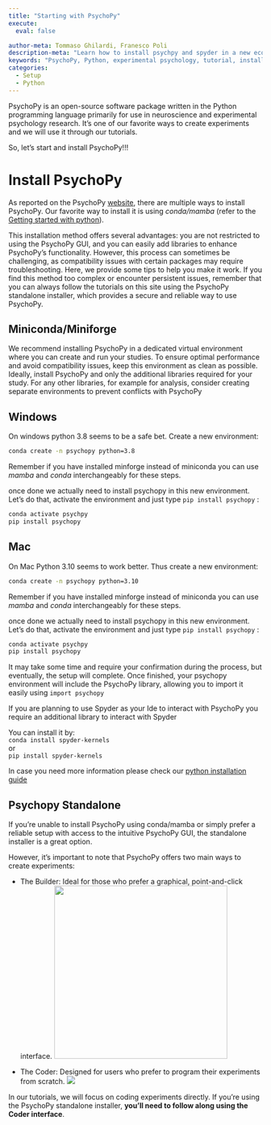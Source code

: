 ```yaml
---
title: "Starting with PsychoPy"
execute:
  eval: false

author-meta: Tommaso Ghilardi, Franesco Poli
description-meta: "Learn how to install psychpy and spyder in a new econda environment"
keywords: "PsychoPy, Python, experimental psychology, tutorial, installation, DevStart, developmental science, Spyder ide, Spyder"
categories:
  - Setup
  - Python
---
```


PsychoPy is an open-source software package written in the Python programming language primarily for use in neuroscience and experimental psychology research. It's one of our favorite ways to create experiments and we will use it through our tutorials.

So, let's start and install PsychoPy!!!

# Install PsychoPy

As reported on the PsychoPy [website](https://www.psychopy.org/download.html), there are multiple ways to install PsychoPy. Our favorite way to install it is using *conda/mamba* (refer to the [Getting started with python](GettingStartedWithPython.qmd)).

This installation method offers several advantages: you are not restricted to using the PsychoPy GUI, and you can easily add libraries to enhance PsychoPy's functionality. However, this process can sometimes be challenging, as compatibility issues with certain packages may require troubleshooting. Here, we provide some tips to help you make it work. If you find this method too complex or encounter persistent issues, remember that you can always follow the tutorials on this site using the PsychoPy standalone installer, which provides a secure and reliable way to use PsychoPy.

## Miniconda/Miniforge

We recommend installing PsychoPy in a dedicated virtual environment where you can create and run your studies. To ensure optimal performance and avoid compatibility issues, keep this environment as clean as possible. Ideally, install PsychoPy and only the additional libraries required for your study. For any other libraries, for example for analysis, consider creating separate environments to prevent conflicts with PsychoPy

::::: panel-tabset
## Windows

On windows python 3.8 seems to be a safe bet. Create a new environment:

``` bash
conda create -n psychopy python=3.8
```

::: callout-note
Remember if you have installed minforge instead of miniconda you can use *mamba* and *conda* interchangeably for these steps.
:::

once done we actually need to install psychopy in this new environment. Let's do that, activate the environment and just type `pip install psychopy` :

``` bash
conda activate psychpy
pip install psychopy
```

## Mac

On Mac Python 3.10 seems to work better. Thus create a new environment:

``` bash
conda create -n psychopy python=3.10
```

::: callout-note
Remember if you have installed minforge instead of miniconda you can use *mamba* and *conda* interchangeably for these steps.
:::

once done we actually need to install psychopy in this new environment. Let's do that, activate the environment and just type `pip install psychopy` :

``` bash
conda activate psychpy
pip install psychopy
```
:::::

It may take some time and require your confirmation during the process, but eventually, the setup will complete. Once finished, your psychopy environment will include the PsychoPy library, allowing you to import it easily using `import psychopy`

::: callout-caution
If you are planning to use Spyder as your Ide to interact with PsychoPy you require an additional library to interact with Spyder

You can install it by:\
`conda install spyder-kernels`\
or\
`pip install spyder-kernels`

In case you need more information please check our [python installation guide](GettingStartedWithPython.qmd)
:::

## Psychopy Standalone

If you're unable to install PsychoPy using conda/mamba or simply prefer a reliable setup with access to the intuitive PsychoPy GUI, the standalone installer is a great option.

However, it's important to note that PsychoPy offers two main ways to create experiments:

-   The Builder: Ideal for those who prefer a graphical, point-and-click interface. ![](https://psychopy.org/_images/builder.png){fig-align="center" width="343"}

-   The Coder: Designed for users who prefer to program their experiments from scratch. ![](https://psychopy.org/_images/coder_small.gif){fig-align="center"}

In our tutorials, we will focus on coding experiments directly. If you're using the PsychoPy standalone installer, **you'll need to follow along using the Coder interface**.
